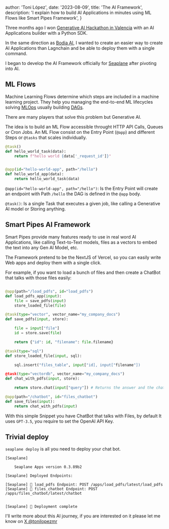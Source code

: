 
  author: 'Toni López',
  date: '2023-08-09',
  title: 'The AI Framework',
  description:
    'I explain how to build AI Applications in minutes using ML Flows like Smart Pipes Framework',
}


Three months ago I won [Generative AI Hackathon in Valencia][1] with an AI Applications builder with a Python SDK.

In the same direction as [Bodia AI][2], I wanted to create an easier way to create AI Applications than Lagnchain and be able to deploy them with a single command.

I began to develop the AI Framework officially for [Seaplane][5] after pivoting into AI.

## ML Flows

Machine Learning Flows determine which steps are included in a machine learning project.
They help you managing the end-to-end ML lifecycles solving [MLOps][3] usually building [DAGs][4].

There are many players that solve this problem but Generative AI.

The idea is to build an ML Flow accessible throught HTTP API Calls, Queues or Cron Jobs.
An ML Flow consist on the Entry Point (`@app`) and different Steps or `@tasks` that scales individually.

```python
@task()
def hello_world_task(data):
    return f"hello world {data['_request_id']}"


@app(id="hello-world-app", path="/hello")
def hello_world_app(data):
    return hello_world_task(data)
```

`@app(id="hello-world-app", path="/hello")`: Is the Entry Point will create an endpoint with Path `/hello`
the DAG is defined in the `@app` body.

`@task()`: Is a single Task that executes a given job, like calling a Generative AI model or Storing anything.

## Smart Pipes AI Framework

Smart Pipes provide many features ready to use in real word AI Applications, like calling Text-to-Text models, 
files as a vectors to embed the text into any Gen AI Model, etc.

The Framework pretend to be the NextJS of Vercel, so you can easily write Web apps and deploy them with a single click.

For example, if you want to load a bunch of files and then create a ChatBot that talks with those files easily:


```python

@app(path="/load_pdfs", id="load_pdfs")
def load_pdfs_app(input):    
    file = save_pdfs(input)    
    store_loaded_file(file)

@task(type="vector", vector_name="my_company_docs")
def save_pdfs(input, store):

    file = input["file"]
    id = store.save(file)

    return {"id": id, "filename": file.filename}

@task(type="sql")
def store_loaded_file(input, sql):

    sql.insert("files_table", input["id], input["filename"])

@task(type="vectordb", vector_name="my_company_docs")
def chat_with_pdfs(input, store):    

    return store.chat(input["query"]) # Returns the answer and the chat history

@app(path="/chatbot", id="files_chatbot")
def save_files(input):
    return chat_with_pdfs(input)

```

With this simple Snippet you have ChatBot that talks with Files, by default It uses `GPT-3.5`, you require to set the OpenAI API Key.

## Trivial deploy

`seaplane deploy` is all you need to deploy your chat bot.

```shell
[Seaplane]

	Seaplane Apps version 0.3.89b2

[Seaplane] Deployed Endpoints:

[Seaplane] 🚀 load_pdfs Endpoint: POST /apps/load_pdfs/latest/load_pdfs
[Seaplane] 🚀 files_chatbot Endpoint: POST /apps/files_chatbot/latest/chatbot


[Seaplane] 🚀 Deployment complete
```

I'll write more about this AI journey, if you are interested on it please let me know on [X @tonilopezmr][6]


[1]: https://www.eventbrite.es/e/generative-ai-hackathon-tickets-619584342447
[2]: https://bodia.ai
[3]: https://en.wikipedia.org/wiki/MLOps
[4]: https://airflow.apache.org/docs/apache-airflow/stable/core-concepts/dags.html
[5]: https://www.seaplane.io/
[6]: https://x.com/tonilopezmr